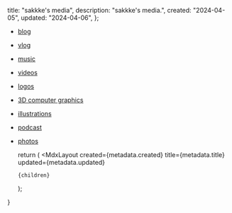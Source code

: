 
  title: "sakkke's media",
  description: "sakkke's media.",
  created: "2024-04-05",
  updated: "2024-04-06",
};

- [blog](/blog)
- [vlog](/vlog)
- [music](/music)
- [videos](/videos)
- [logos](/logos)
- [3D computer graphics](/3d)
- [illustrations](/illustrations)
- [podcast](/podcast)
- [photos](/photos)

  return (
    <MdxLayout
      created={metadata.created}
      title={metadata.title}
      updated={metadata.updated}
    >
      {children}
    </MdxLayout>
  );
}
